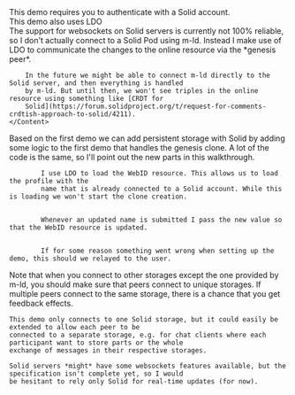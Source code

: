 
<Content>
    This demo requires you to authenticate with a Solid account.
</Content>

<div className="message is-info is-small">
    <div className="message-header">This demo also uses LDO</div>
    <Content className="message-body">
        The support for websockets on Solid servers is currently not 100% reliable, so I don't actually connect to a
        Solid Pod using m-ld. Instead I make use of <NavLink to="/ldo">LDO</NavLink> to communicate the changes to
        the online resource via the *genesis peer*.

        In the future we might be able to connect m-ld directly to the Solid server, and then everything is handled
        by m-ld. But until then, we won't see triples in the online resource using something like [CRDT for
        Solid](https://forum.solidproject.org/t/request-for-comments-crdtish-approach-to-solid/4211).
    </Content>
</div>

<Content>
    Based on the first demo we can add persistent storage with Solid by adding some logic to the first demo that
    handles the genesis clone. A lot of the code is the same, so I'll point out the new parts in this walkthrough.
</Content>

<Code language="tsx" id="SolidDemo" code={solidDemoCode} className="line-numbers">
    <CodeStep lines={["17-20", "29-30"]} title="Load resource and profile">
        I use <NavLink to="/ldo">LDO</NavLink> to load the WebID resource. This allows us to load the profile with the
        name that is already connected to a Solid account. While this is loading we won't start the clone creation.
    </CodeStep>
    <CodeStep lines={["45-54"]} title="Relaying updates to Solid">
        Whenever an updated name is submitted I pass the new value so that the WebID resource is updated.
    </CodeStep>
    <CodeStep lines={["47"]} title="Let user know that something went wrong">
        If for some reason something went wrong when setting up the demo, this should we relayed to the user.
    </CodeStep>
</Code>

<AuthorNote title="Solid and real-time updates">
    Note that when you connect to other storages except the one provided by m-ld, you should make sure that peers
    connect to unique storages. If multiple peers connect to the same storage, there is a chance that you get feedback
    effects.

    This demo only connects to one Solid storage, but it could easily be extended to allow each peer to be
    connected to a separate storage, e.g. for chat clients where each participant want to store parts or the whole
    exchange of messages in their respective storages.

    Solid servers *might* have some websockets features available, but the specification isn't complete yet, so I would
    be hesitant to rely only Solid for real-time updates (for now).
</AuthorNote>